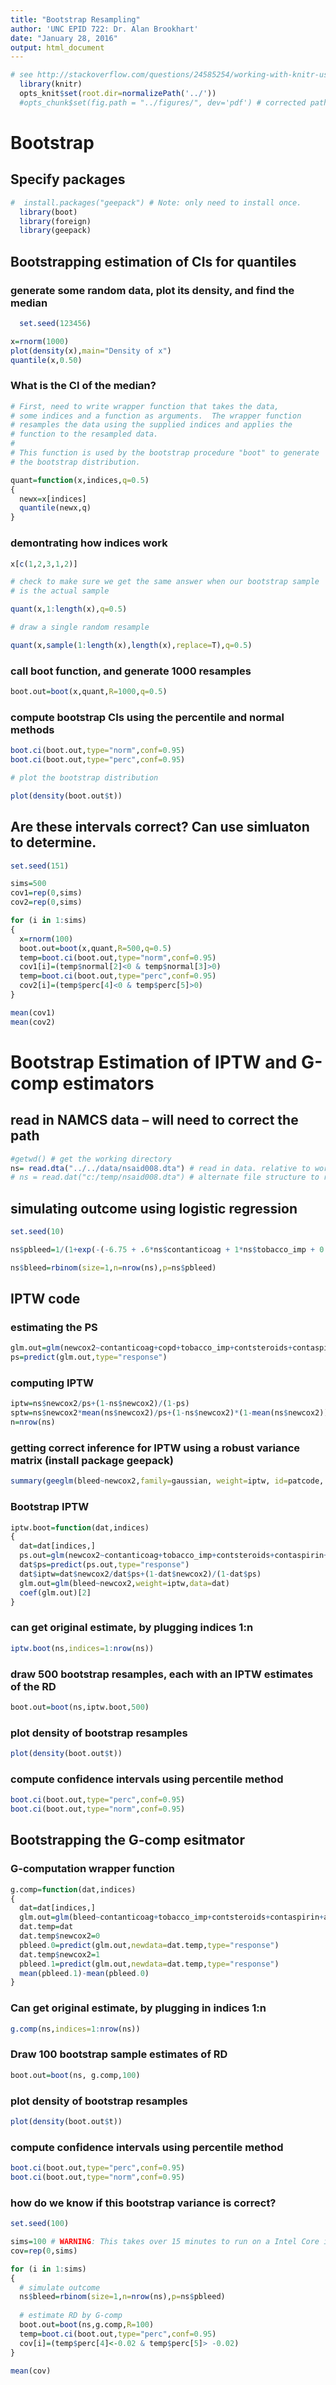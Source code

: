 ```yaml
---
title: "Bootstrap Resampling"
author: 'UNC EPID 722: Dr. Alan Brookhart'
date: "January 28, 2016"
output: html_document
---
```


```r
# see http://stackoverflow.com/questions/24585254/working-with-knitr-using-subdirectories
  library(knitr)
  opts_knit$set(root.dir=normalizePath('../'))
  #opts_chunk$set(fig.path = "../figures/", dev='pdf') # corrected path and added dev
```

# Bootstrap

## Specify packages

```r
#  install.packages("geepack") # Note: only need to install once. 
  library(boot)
  library(foreign)
  library(geepack)
```

## Bootstrapping estimation of CIs for quantiles

###  generate some random data, plot its density, and find the median
```r
  set.seed(123456)
```

```r

x=rnorm(1000)
plot(density(x),main="Density of x")
quantile(x,0.50)
```

### What is the CI of the median?
```r
# First, need to write wrapper function that takes the data, 
# some indices and a function as arguments.  The wrapper function 
# resamples the data using the supplied indices and applies the
# function to the resampled data.
#
# This function is used by the bootstrap procedure "boot" to generate
# the bootstrap distribution.

quant=function(x,indices,q=0.5)
{
  newx=x[indices]
  quantile(newx,q)
}
```


### demontrating  how indices work
```r
x[c(1,2,3,1,2)]

# check to make sure we get the same answer when our bootstrap sample
# is the actual sample

quant(x,1:length(x),q=0.5)

# draw a single random resample

quant(x,sample(1:length(x),length(x),replace=T),q=0.5)
```

### call boot function, and generate 1000 resamples
```r
boot.out=boot(x,quant,R=1000,q=0.5)
```

### compute bootstrap CIs using the percentile and normal methods
```r
boot.ci(boot.out,type="norm",conf=0.95)
boot.ci(boot.out,type="perc",conf=0.95)

# plot the bootstrap distribution

plot(density(boot.out$t))
```


## Are these intervals correct?  Can use simluaton to determine.
```r
set.seed(151)
```

```r
sims=500
cov1=rep(0,sims)
cov2=rep(0,sims)

for (i in 1:sims)
{
  x=rnorm(100)
  boot.out=boot(x,quant,R=500,q=0.5)
  temp=boot.ci(boot.out,type="norm",conf=0.95)
  cov1[i]=(temp$normal[2]<0 & temp$normal[3]>0)
  temp=boot.ci(boot.out,type="perc",conf=0.95)
  cov2[i]=(temp$perc[4]<0 & temp$perc[5]>0)
}

mean(cov1)
mean(cov2)
```



# Bootstrap Estimation of IPTW and G-comp estimators

## read in NAMCS data -- will need to correct the path


```r
#getwd() # get the working directory
ns= read.dta("../../data/nsaid008.dta") # read in data. relative to working directory location. # ns = read.dta("../data/nsaid008.dta") # this for diff wd
# ns = read.dat("c:/temp/nsaid008.dta") # alternate file structure to read in data
```

## simulating outcome using logistic regression

```r
set.seed(10)
```

```r
ns$pbleed=1/(1+exp(-(-6.75 + .6*ns$contanticoag + 1*ns$tobacco_imp + 0.5*ns$contsteroids + 0.2*ns$contaspirin + 0.7*ns$arthrtis + 0.07*ns$age + 0.3*ns$male + 0.02*ns$raceblkoth - 0.3*ns$newcox2 )))

ns$bleed=rbinom(size=1,n=nrow(ns),p=ns$pbleed)
```


##  IPTW code

### estimating the PS
```r
glm.out=glm(newcox2~contanticoag+copd+tobacco_imp+contsteroids+contaspirin+arthrtis+age+male+raceblkoth,family=binomial,data=ns)
ps=predict(glm.out,type="response")
```

### computing IPTW
```r
iptw=ns$newcox2/ps+(1-ns$newcox2)/(1-ps)
sptw=ns$newcox2*mean(ns$newcox2)/ps+(1-ns$newcox2)*(1-mean(ns$newcox2))/(1-ps)
n=nrow(ns)
```

### getting correct inference for IPTW using a robust variance matrix (install package geepack)
```r
summary(geeglm(bleed~newcox2,family=gaussian, weight=iptw, id=patcode, data=ns))
```

### Bootstrap IPTW
```r
iptw.boot=function(dat,indices)
{
  dat=dat[indices,]
  ps.out=glm(newcox2~contanticoag+tobacco_imp+contsteroids+contaspirin+arthrtis+age+male+raceblkoth,family=binomial,data=dat)
  dat$ps=predict(ps.out,type="response")
  dat$iptw=dat$newcox2/dat$ps+(1-dat$newcox2)/(1-dat$ps)
  glm.out=glm(bleed~newcox2,weight=iptw,data=dat)
  coef(glm.out)[2] 
}
```

### can get original estimate, by plugging indices 1:n
```r
iptw.boot(ns,indices=1:nrow(ns))
```

### draw 500 bootstrap resamples, each with an IPTW estimates of the RD
```r
boot.out=boot(ns,iptw.boot,500)
```

### plot density of bootstrap resamples
```r
plot(density(boot.out$t))
```

### compute confidence intervals using percentile method
```r
boot.ci(boot.out,type="perc",conf=0.95)
boot.ci(boot.out,type="norm",conf=0.95)
```

## Bootstrapping the G-comp esitmator


### G-computation wrapper function
```r
g.comp=function(dat,indices)
{
  dat=dat[indices,]
  glm.out=glm(bleed~contanticoag+tobacco_imp+contsteroids+contaspirin+arthrtis+age+male+raceblkoth+newcox2,family=binomial,data=dat)
  dat.temp=dat
  dat.temp$newcox2=0
  pbleed.0=predict(glm.out,newdata=dat.temp,type="response")
  dat.temp$newcox2=1
  pbleed.1=predict(glm.out,newdata=dat.temp,type="response")  
  mean(pbleed.1)-mean(pbleed.0)
}
```

### Can get original estimate, by plugging in indices 1:n
```r
g.comp(ns,indices=1:nrow(ns))
```

### Draw 100 bootstrap sample estimates of RD
```r
boot.out=boot(ns, g.comp,100)
```

### plot density of bootstrap resamples
```r
plot(density(boot.out$t))
```

### compute confidence intervals using percentile method
```r
boot.ci(boot.out,type="perc",conf=0.95)
boot.ci(boot.out,type="norm",conf=0.95)
```


### how do we know if this bootstrap variance is correct?

```r
set.seed(100)
```

```r
sims=100 # WARNING: This takes over 15 minutes to run on a Intel Core i3 - 1.5GHz processor
cov=rep(0,sims)

for (i in 1:sims)
{
  # simulate outcome
  ns$bleed=rbinom(size=1,n=nrow(ns),p=ns$pbleed)
  
  # estimate RD by G-comp
  boot.out=boot(ns,g.comp,R=100)
  temp=boot.ci(boot.out,type="perc",conf=0.95)
  cov[i]=(temp$perc[4]<-0.02 & temp$perc[5]> -0.02)
}

mean(cov)
```
